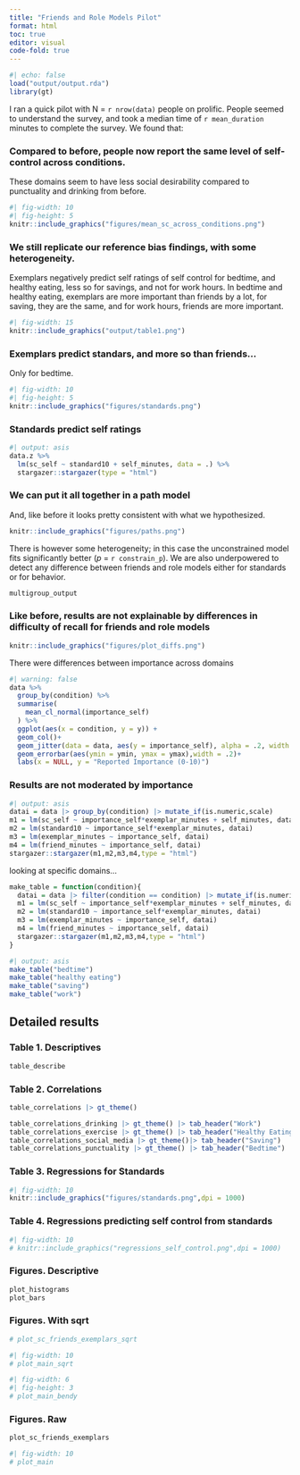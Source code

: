 ```yaml
---
title: "Friends and Role Models Pilot"
format: html
toc: true
editor: visual
code-fold: true
---
```


```r
#| echo: false
load("output/output.rda")
library(gt)
```

I ran a quick pilot with N = `r nrow(data)` people on prolific. People seemed to understand the survey, and took a median time of `r mean_duration` minutes to complete the survey. We found that: 

### Compared to before, people now report the same level of self-control across conditions.

These domains seem to have less social desirability compared to punctuality and drinking from before.

```r
#| fig-width: 10
#| fig-height: 5
knitr::include_graphics("figures/mean_sc_across_conditions.png")
```

### We still replicate our reference bias findings, with some heterogeneity.

Exemplars negatively predict self ratings of self control for bedtime, and healthy eating, less so for savings, and not for work hours. In bedtime and healthy eating, exemplars are more important than friends by a lot, for saving, they are the same, and for work hours, friends are more important.

```r
#| fig-width: 15
knitr::include_graphics("output/table1.png")
```

### Exemplars predict standars, and more so than friends...
Only for bedtime.

```r
#| fig-width: 10
#| fig-height: 5
knitr::include_graphics("figures/standards.png")
```

### Standards predict self ratings

```r
#| output: asis
data.z %>% 
  lm(sc_self ~ standard10 + self_minutes, data = .) %>% 
  stargazer::stargazer(type = "html")
```

### We can put it all together in a path model
And, like before it looks pretty consistent with what we hypothesized.

```r
knitr::include_graphics("figures/paths.png")
```

There is however some heterogeneity; in this case the unconstrained model fits significantly better (*p* = `r constrain_p`). We are also underpowered to detect any difference between friends and role models either for standards or for behavior.

```r
multigroup_output
```

### Like before, results are not explainable by differences in difficulty of recall for friends and role models

```r
knitr::include_graphics("figures/plot_diffs.png")
```

There were differences between importance across domains
```r
#| warning: false
data %>% 
  group_by(condition) %>% 
  summarise(
    mean_cl_normal(importance_self)
  ) %>% 
  ggplot(aes(x = condition, y = y)) +
  geom_col()+
  geom_jitter(data = data, aes(y = importance_self), alpha = .2, width = .1)+
  geom_errorbar(aes(ymin = ymin, ymax = ymax),width = .2)+
  labs(x = NULL, y = "Reported Importance (0-10)")
```

### Results are not moderated by importance

```r
#| output: asis
datai = data |> group_by(condition) |> mutate_if(is.numeric,scale)
m1 = lm(sc_self ~ importance_self*exemplar_minutes + self_minutes, datai) 
m2 = lm(standard10 ~ importance_self*exemplar_minutes, datai)
m3 = lm(exemplar_minutes ~ importance_self, datai)
m4 = lm(friend_minutes ~ importance_self, datai)
stargazer::stargazer(m1,m2,m3,m4,type = "html")
```

looking at specific domains... 
```r
make_table = function(condition){
  datai = data |> filter(condition == condition) |> mutate_if(is.numeric,scale)
  m1 = lm(sc_self ~ importance_self*exemplar_minutes + self_minutes, datai) 
  m2 = lm(standard10 ~ importance_self*exemplar_minutes, datai)
  m3 = lm(exemplar_minutes ~ importance_self, datai)
  m4 = lm(friend_minutes ~ importance_self, datai)
  stargazer::stargazer(m1,m2,m3,m4,type = "html")
}
```
```r
#| output: asis
make_table("bedtime")
make_table("healthy eating")
make_table("saving")
make_table("work")
```


## Detailed results

### Table 1. Descriptives

```r
table_describe
```

### Table 2. Correlations

```r
table_correlations |> gt_theme()

table_correlations_drinking |> gt_theme() |> tab_header("Work")
table_correlations_exercise |> gt_theme() |> tab_header("Healthy Eating")
table_correlations_social_media |> gt_theme()|> tab_header("Saving")
table_correlations_punctuality |> gt_theme() |> tab_header("Bedtime")
```

### Table 3. Regressions for Standards

```r
#| fig-width: 10
knitr::include_graphics("figures/standards.png",dpi = 1000)
```

### Table 4. Regressions predicting self control from standards

```r
#| fig-width: 10
# knitr::include_graphics("regressions_self_control.png",dpi = 1000)
```

### Figures. Descriptive

```r
plot_histograms
plot_bars
```

### Figures. With sqrt

```r
# plot_sc_friends_exemplars_sqrt
```

```r
#| fig-width: 10
# plot_main_sqrt
```

```r
#| fig-width: 6
#| fig-height: 3
# plot_main_bendy
```

### Figures. Raw

```r
plot_sc_friends_exemplars
```

```r
#| fig-width: 10
# plot_main
```
